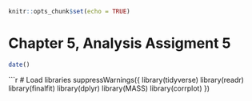 

```r
knitr::opts_chunk$set(echo = TRUE)
```

# Chapter 5, Analysis Assigment 5



```r
date()
```

```r
# Load libraries
suppressWarnings({
library(tidyverse)
library(readr)
library(finalfit)
library(dplyr)
library(MASS)
library(corrplot)
  })

